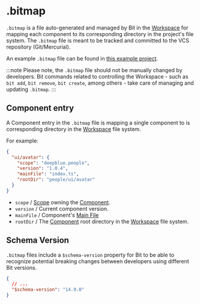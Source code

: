 # .bitmap

`.bitmap` is a file auto-generated and managed by Bit in the [Workspace](/workspace/workspace-overview) for mapping each component to its corresponding directory in the project's file system.
The `.bitmap` file is meant to be tracked and committed to the VCS repository (Git/Mercurial).

An example `.bitmap` file can be found in [this example project](https://github.com/bit-demos/ecommerce/blob/main/.bitmap).

:::note
Please note, the `.bitmap` file should not be manually changed by developers. Bit commands related to controlling the Workspace - such as `bit add`, `bit remove`, `bit create`, among others - take care of managing and updating `.bitmap`.
:::

## Component entry

A Component entry in the `.bitmap` file is mapping a single component to is corresponding directory in the [Workspace](/workspace/workspace-overview) file system.

For example:

```json
{
  "ui/avatar": {
    "scope": "deepblue.people",
    "version": "1.0.4",
    "mainFile": "index.ts",
    "rootDir": "people/ui/avatar"
  }
}
```

- `scope` / [Scope](/scope/scope-overview) owning the [Component](/components/component-overview).
- `version` / Current component version.
- `mainFile` / Component's [Main File](/components/component-main-file)
- `rootDir` / The [Component](/components/component-overview) root directory in the [Workspace](/workspace/workspace-overview) file system.

## Schema Version

`.bitmap` files include a `$schema-version` property for Bit to be able to recognize potential breaking changes between developers using different Bit versions.

```json
{
  // ...
  "$schema-version": "14.9.0"
}
```

<!--TODO ## Resolving conflicts

// @david anything to add here.
 -->
